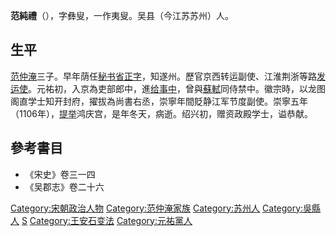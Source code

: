 '''范純禮'''（{{bd|1031年||1106年|catIdx=F}}），字彝叟，一作夷叟。吴县（今江苏苏州）人。 

==生平==
[[范仲淹|范仲淹]]三子。早年荫任[[秘书省|秘书省]][[正字|正字]]，知遂州。歷官京西转运副使、江淮荆浙等路[[发运使|发运使]]。元祐初，入京為吏部郎中，進[[给事中|给事中]]，曾與[[蘇軾|蘇軾]]同侍禁中。徽宗時，以龙图阁直学士知开封府，擢拔為尚書右丞，崇寧年間貶静江军节度副使。崇寧五年（1106年），[[提举|提举]]鸿庆宫，是年冬天，病逝。绍兴初，赠资政殿学士，谥恭献。

== 參考書目 ==
*《宋史》卷三一四
*《吴郡志》卷二十六

{{DEFAULTSORT:Fan范}}
[[Category:宋朝政治人物|Category:宋朝政治人物]]
[[Category:范仲淹家族|Category:范仲淹家族]]
[[Category:苏州人|Category:苏州人]]
[[Category:吳縣人|Category:吳縣人]]
[[Category:范姓|S]]
[[Category:王安石变法|Category:王安石变法]]
[[Category:元祐黨人|Category:元祐黨人]]